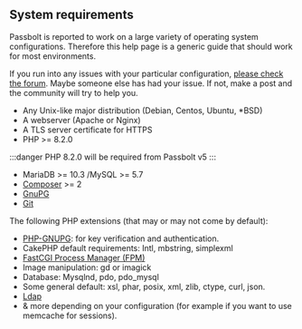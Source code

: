 ## System requirements

Passbolt is reported to work on a large variety of operating system configurations.
Therefore this help page is a generic guide that should work for most environments.

If you run into any issues with your particular configuration,
[please check the forum](https://community.passbolt.com/c/installation-issues).
Maybe someone else has had your issue. If not, make a post and the community will try to help you.

- Any Unix-like major distribution (Debian, Centos, Ubuntu, \*BSD)
- A webserver (Apache or Nginx)
- A TLS server certificate for HTTPS
- PHP >= 8.2.0

:::danger
PHP 8.2.0 will be required from Passbolt v5
:::

- MariaDB >= 10.3 /MySQL >= 5.7
- [Composer](https://getcomposer.org/download/) >= 2
- [GnuPG](https://gnupg.org/)
- [Git](https://git-scm.com/)

The following PHP extensions (that may or may not come by default):

- [PHP-GNUPG](https://www.php.net/manual/en/gnupg.installation.php): for key verification and authentication.
- CakePHP default requirements: Intl, mbstring, simplexml
- [FastCGI Process Manager (FPM)](https://www.php.net/manual/en/install.fpm.php)
- Image manipulation: gd or imagick
- Database: Mysqlnd, pdo, pdo_mysql
- Some general default: xsl, phar, posix, xml, zlib, ctype, curl, json.
- [Ldap](https://secure.php.net/manual/en/ldap.installation.php)
- & more depending on your configuration (for example if you want to use memcache for sessions).
